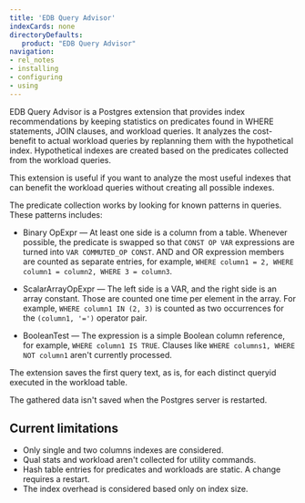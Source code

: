 ```yaml
---
title: 'EDB Query Advisor'
indexCards: none
directoryDefaults:
   product: "EDB Query Advisor"
navigation:
- rel_notes
- installing
- configuring
- using
---
```


EDB Query Advisor is a Postgres extension that provides index recommendations by keeping statistics on predicates found in WHERE statements, JOIN clauses, and workload queries. It analyzes the cost-benefit to actual workload queries by replanning them with the hypothetical index. Hypothetical indexes are created based on the predicates collected from the workload queries.

This extension is useful if you want to analyze the most useful indexes that can benefit the workload queries without creating all possible indexes.

The predicate collection works by looking for known patterns in queries. These patterns includes:

- Binary OpExpr &mdash; At least one side is a column from a table. Whenever possible, the predicate is swapped so that `CONST OP VAR` expressions are turned into `VAR COMMUTED_OP CONST`. AND and OR expression members are counted as separate entries, for example, `WHERE column1 = 2, WHERE column1 = column2, WHERE 3 = column3`.

- ScalarArrayOpExpr &mdash; The left side is a VAR, and the right side is an array constant. Those are counted one time per element in the array. For example, `WHERE column1 IN (2, 3)` is counted as two occurrences for the `(column1, '=')` operator pair.

- BooleanTest &mdash;  The expression is a simple Boolean column reference, for example, `WHERE column1 IS TRUE`. Clauses like `WHERE columns1, WHERE NOT column1` aren't currently processed.

The extension saves the first query text, as is, for each distinct queryid executed in the workload table.

The gathered data isn't saved when the Postgres server is restarted.

## Current limitations
- Only single and two columns indexes are considered.
- Qual stats and workload aren't collected for utility commands.
- Hash table entries for predicates and workloads are static. A change requires a restart.
- The index overhead is considered based only on index size. 